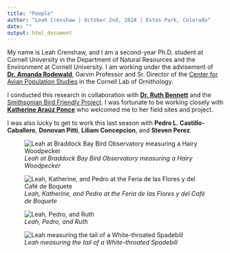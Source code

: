 ```yaml
---
title: "People"
author: "Leah Crenshaw | October 2nd, 2024 | Estes Park, Colorado"
date: ""
output: html_document
---
```


My name is Leah Crenshaw, and I am a second-year Ph.D. student at Cornell University in the Department of Natural Resources and the Environment at Cornell University. I am working under the advisement of [**Dr. Amanda Rodewald**](https://cals.cornell.edu/amanda-d-rodewald), Garvin Professor and Sr. Director of the [Center for Avian Population Studies](https://www.birds.cornell.edu/home/center-for-avian-population-studies/) in the Cornell Lab of Ornithology. 

I conducted this research in collaboration with [**Dr. Ruth Bennett**](https://profiles.si.edu/display/nBennettR8242018) and the [Smithsonian Bird Friendly Project](https://nationalzoo.si.edu/migratory-birds/bird-friendly). I was fortunate to be working closely with [**Katherine Araúz Ponce**](https://warnell.uga.edu/directory/people/katherine-arauz-ponce) who welcomed me to her field sites and project. 

I was also lucky to get to work this last season with **Pedro L. Castillo-Caballero**, **Donovan Pitti**, **Liliam Concepcion**, and **Steven  Perez**. 

![*Leah at Braddock Bay Bird Observatory measuring a Hairy Woodpecker*](figures/Leah Banding HAWO.jpg)

![*Leah, Katherine, and Pedro at the Feria de las Flores y del Café de Boquete*](figures/Leah Pedro and Katherine.jpg)

![*Leah, Pedro, and Ruth*](figures/Leah and Ruth and Pedro.jpg)

![*Leah measuring the tail of a White-throated Spadebill*](figures/Leah_WhiteThroatedSpadebill.jpg)


